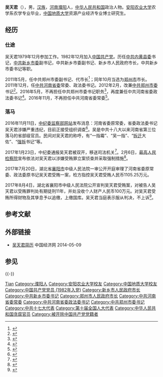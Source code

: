'''吴天君'''（{{bd|1957年|2月|catIdx=W吴}}），男，[[汉族|汉族]]，[[河南省|河南]][[濮阳市|濮阳]]人，[[中华人民共和国|中华人民共和国]]政治人物。[[安阳农业大学|安阳农业大学]]农学系农学专业毕业，[[中国地质大学|中国地质大学]]资源产业经济专业博士研究生。

== 经历 ==
=== 仕途 ===
吴天君1979年12月参加工作。1982年12月加入[[中国共产党|中国共产党]]。历任[[中共内黄县委|中共内黄县委]]书记，[[中共新乡市委|中共新乡市委]]副书记，中共新乡市委副书记、新乡市人民政府市长，中共新乡市委书记等职。

2011年5月，任中共郑州市委副书记、代市长<ref>{{cite web|url=http://www.chinanews.com/gn/2011/06-01/3082210.shtml|title=赵建才辞去郑州市市长职务 吴天君任代市长|publisher=中国新闻网|accessdate=2011-06-01|archive-date=2013-01-17|archive-url=https://web.archive.org/web/20130117054633/http://www.chinanews.com/gn/2011/06-01/3082210.shtml|dead-url=no}}</ref>；同年10月当选为[[郑州市|郑州市]]市长。2011年12月，任[[中国共产党河南省委员会|中共河南省委]]常委、政法委书记。2012年2月，改兼[[中共郑州市委|中共郑州市委]]书记<ref>{{cite web|url=http://news.xinhuanet.com/politics/2012-02/07/c_122665273.htm|title=吴天君任郑州市委书记 连维良不再担任另有任用|publisher=新华网|accessdate=2012-02-07|archive-date=2012-02-10|archive-url=https://web.archive.org/web/20120210021030/http://news.xinhuanet.com/politics/2012-02/07/c_122665273.htm|dead-url=no}}</ref>。2016年5月，不再担任中共郑州市委书记职务<ref>{{cite web|url=http://www.thepaper.cn/newsDetail_forward_1473852|title=马懿任河南郑州市委书记，程志明任郑州市委副书记|publisher=澎湃新闻|accessdate=2016-05-24|archive-date=2016-06-02|archive-url=https://web.archive.org/web/20160602183925/http://www.thepaper.cn/newsDetail_forward_1473852|dead-url=no}}</ref>，再度兼任中共河南省委政法委书记<ref>{{cite web|url=http://www.thepaper.cn/newsDetail_forward_1474952|title=郑州市委原书记吴天君再度兼任河南省委政法委书记|publisher=澎湃新闻|accessdate=2016-05-26|archive-date=2016-06-01|archive-url=https://web.archive.org/web/20160601154205/http://www.thepaper.cn/newsDetail_forward_1474952|dead-url=no}}</ref>。2016年11月，不再担任中共河南省委常委<ref>{{cite news|title=李亚、许甘露、穆为民新任河南省委常委 尹晋华等3人不再担任|url=http://district.ce.cn/newarea/sddy/201611/04/t20161104_17533554.shtml|accessdate=2016-11-04|newspaper=中国经济网|archive-date=2016-11-05|archive-url=https://web.archive.org/web/20161105160944/http://district.ce.cn/newarea/sddy/201611/04/t20161104_17533554.shtml|dead-url=no}}</ref>。

=== 落马 ===
2016年11月11日，[[中央纪委国家监委网站|中纪委监察部网站]]发布消息：河南省委原常委，省委政法委书记吴天君涉嫌严重违纪，目前正接受组织调查<ref>{{Cite web|url=http://www.ccdi.gov.cn/xwtt/201611/t20161111_89448.html|title=河南省委原常委、政法委书记吴天君涉嫌严重违纪接受组织调查|accessdate=2016-11-11|author=|date=2016-11-11|publisher=中央纪委监察部网站|archive-date=2016-11-11|archive-url=https://web.archive.org/web/20161111174615/http://www.ccdi.gov.cn/xwtt/201611/t20161111_89448.html|dead-url=no}}</ref>。吴是中共十八大以来河南省第三位落马的省部级官员。民间对吴天君的称呼，有“一指霉”、“吴一指”、“[[拆除|拆迁]]大佐”、“[[中国强制拆迁|强拆]]书记”等。

2017年1月23日，中纪委通报吴天君被双开，移送司法机关<ref>{{cite web |url = http://www.ccdi.gov.cn/xwtt/201701/t20170123_93321.html |title = 河南省委原常委、政法委书记吴天君严重违纪被开除党籍和公职 |accessdate = 2017年1月23日 |publisher = 中央纪委监察部网站 |archive-date = 2017年2月12日 |archive-url = https://web.archive.org/web/20170212021221/http://www.ccdi.gov.cn/xwtt/201701/t20170123_93321.html |dead-url = no }}</ref>。2月6日，[[中华人民共和国最高人民检察院|最高人民检察院]]宣布依法对吴天君以涉嫌受贿罪立案侦查并采取强制措施<ref>{{Cite web|url=http://news.163.com/17/0206/15/CCJQI5P3000187VE.html|title=河南省委原常委、政法委书记吴天君涉嫌受贿罪被立案侦查|accessdate=2017-02-06|author=|date=2017-02-06|publisher=网易|archive-url=https://web.archive.org/web/20170206185005/http://news.163.com/17/0206/15/CCJQI5P3000187VE.html|archive-date=2017-02-06|dead-url=yes}}</ref>。

2017年7月20日，湖北省[[襄阳市|襄阳市]]中级人民法院一审公开开庭审理了河南省委原常委、政法委原书记吴天君受贿一案，检方指控吴天君受贿人民币1105.25万元。

2017年8月4日，湖北省襄阳市中级人民法院公开宣判吴天君受贿案，对被告人吴天君以受贿罪判处有期徒刑11年，并处没收个人财产人民币100万元。对吴天君受贿所得财物及其孳息予以追缴，上缴国库。吴天君当庭表示服从判决，不上诉<ref>{{cite web |url = http://www.ccdi.gov.cn/yw/201708/t20170805_104244.html |title = 河南省委原常委、政法委原书记吴天君受贿案一审宣判 |accessdate = 2017年8月5日 |publisher = 中央纪委监察部网站}}</ref>。

== 参考文献 ==
{{reflist|3}}

== 外部链接 ==
* [https://web.archive.org/web/20150923224252/http://www.ce.cn/xwzx/gnsz/gdxw/201111/23/t20111123_22861542.shtml 吴天君简历] 中国经济网 2014-05-09
==参见==
{{-}}
{{start box}}
{{s-ppo|cpc}}
{{s-before|[[刘满仓|刘满仓]]}}
{{s-title|[[中国共产党河南省委员会|中国共产党河南省委员会]]政法委员会书记|2016年5月－2016年11月}}
{{s-after|[[许甘露|许甘露]]}}
{{s-before|[[连维良|连维良]]}}
{{s-title|[[中国共产党郑州市委员会|中国共产党郑州市委员会]]书记|2012年2月－2016年5月}}
{{s-after|[[马懿|马懿]]}}
{{s-before|[[李新民_(1951年)|李新民]]}}
{{s-title|[[中国共产党河南省委员会|中国共产党河南省委员会]]政法委员会书记|2011年12月－2012年2月}}
{{s-after|[[毛超峰|毛超峰]]}}
{{s-before|[[连维良|连维良]]}}
{{s-title|[[中国共产党新乡市委员会|中国共产党新乡市委员会]]书记|2006年2月－2011年5月}}
{{s-after|[[李庆贵|李庆贵]]}}
{{s-gov|prc}}
{{s-before|[[赵建才|赵建才]]}}
{{s-title|[[郑州市人民政府|郑州市人民政府]]市长|2011年5月－2011年12月}}
{{s-after|[[马懿|马懿]]}}
{{s-before|[[连维良|连维良]]}}
{{s-title|[[新乡市人民政府|新乡市人民政府]]市长|2001年12月－2006年3月}}
{{s-after|[[李庆贵|李庆贵]]}}
{{end box}}
{{中华人民共和国新乡市正职领导人}}
{{郑州市市长}}
{{中共十八大到十九大期间的反腐败工作}}
{{Authority control}}
{{DEFAULTSORT:WU吴}}
[[Category:吴姓|Tian]]
[[Category:濮阳人|Category:濮阳人]]
[[Category:安阳农业大学校友|Category:安阳农业大学校友]]
[[Category:中国地质大学校友|Category:中国地质大学校友]]
[[Category:中国共产党党员_(1982年入党)|Category:中国共产党党员 (1982年入党)]]
[[Category:新乡市人民政府市长|Category:新乡市人民政府市长]]
[[Category:中共新乡市委书记|Category:中共新乡市委书记]]
[[Category:郑州市人民政府市长|Category:郑州市人民政府市长]]
[[Category:中共河南省委常委|Category:中共河南省委常委]]
[[Category:中共河南省委政法委书记|Category:中共河南省委政法委书记]]
[[Category:中共郑州市委书记|Category:中共郑州市委书记]]
[[Category:中共十七大代表|Category:中共十七大代表]]
[[Category:第十届全国人大代表|Category:第十届全国人大代表]]
[[Category:中华人民共和国贪腐官员|Category:中华人民共和国贪腐官员]]
[[Category:被开除中国共产党党籍者|Category:被开除中国共产党党籍者]]